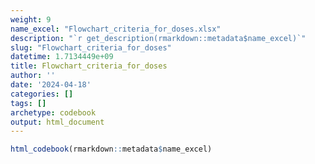 ```yaml
---
weight: 9
name_excel: "Flowchart_criteria_for_doses.xlsx"
description: "`r get_description(rmarkdown::metadata$name_excel)`"
slug: "Flowchart_criteria_for_doses"
datetime: 1.7134449e+09
title: Flowchart_criteria_for_doses
author: ''
date: '2024-04-18'
categories: []
tags: []
archetype: codebook
output: html_document
---
```


```r
html_codebook(rmarkdown::metadata$name_excel)
```
